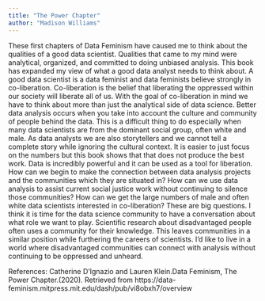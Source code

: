 ```yaml
---
title: "The Power Chapter"
author: "Madison Williams"
---
```


These first chapters of Data Feminism have caused me to think about the qualities of a good data scientist. Qualities that came to my mind were analytical, organized, and committed to doing unbiased analysis. This book has expanded my view of what a good data analyst needs to think about. A good data scientist is a data feminist and data feminists believe strongly in co-liberation. Co-liberation is the belief that liberating the oppressed within our society will liberate all of us. With the goal of co-liberation in mind we have to think about more than just the analytical side of data science. Better data analysis occurs when you take into account the culture and community of people behind the data. This is a difficult thing to do especially when many data scientists are from the dominant social group, often white and male. 
As data analysts we are also storytellers and we cannot tell a complete story while ignoring the cultural context. It is easier to just focus on the numbers but this book shows that that does not produce the best work. Data is incredibly powerful and it can be used as a tool for liberation. How can we begin to make the connection between data analysis projects and the communities which they are situated in? How can we use data analysis to assist current social justice work without continuing to silence those communities? How can we get the large numbers of male and often white data scientists interested in co-liberation? These are big questions. I think it is time for the data science community to have a conversation about what role we want to play. Scientific research about disadvantaged people often uses a community for their knowledge. This leaves communities in a similar position while furthering the careers of scientists.  I’d like to live in a world where disadvantaged communities can connect with analysis without continuing to be oppressed and unheard. 


References: 
Catherine D'Ignazio and Lauren Klein.Data Feminism, The Power Chapter.(2020). Retrieved from
https://data-feminism.mitpress.mit.edu/dash/pub/vi8obxh7/overview
